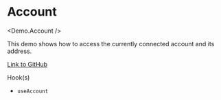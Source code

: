 
# Account

<Demo.Account />

This demo shows how to access the currently connected account and its address.

[Link to GitHub](https://github.com/apibara/starknet-react/blob/main/docs/components/demo/account.tsx)

Hook(s)
- `useAccount`
